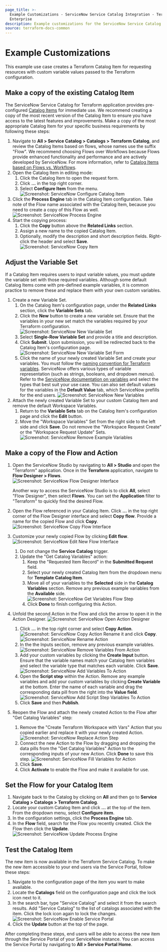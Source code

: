 ```yaml
---
page_title: >-
  Example Customizations - ServiceNow Service Catalog Integration - Terraform
  Enterprise
description: Example customizations for the ServiceNow Service Catalog Integration.
source: terraform-docs-common
---
```


# Example Customizations

This example use case creates a Terraform Catalog Item for requesting resources
with custom variable values passed to the Terraform configuration.

## Make a copy of the existing Catalog Item

The ServiceNow Service Catalog for Terraform application provides pre-configured [Catalog
Items](/terraform/enterprise/integrations/service-now/service-catalog-terraform/developer-reference#example-service-catalog-flows-and-actions)
for immediate use. We recommend creating a copy of the most recent version of the
Catalog Item to ensure you have access to the latest features and
improvements. Make a copy of the most appropriate Catalog Item for your specific
business requirements by following these steps:

1.  Navigate to **All > Service Catalog > Catalogs > Terraform Catalog**, and review the
       Catalog Items based on flows, whose names use the suffix "Flow". 
       We recommend choosing Flows over Workflows because Flows provide enhanced functionality and performance and are actively developed by ServiceNow.
    For more information, refer 
       to [Catalog Items based on Flows vs. Workflows](/terraform/enterprise/integrations/service-now/service-catalog-terraform/developer-reference#example-service-catalog-flows-and-actions).
2.  Open the Catalog Item in editing mode: 
    1.  Click the Catalog Item to open the request form. 
    2.  Click **...** in the top right corner. 
    3.  Select **Configure Item** from the menu.
        ![Screenshot: ServiceNow Configure Catalog Item](/img/docs/servicenow-catalog-configure-item.png "Screenshot of the ServiceNow Configure Catalog Item dropdown menu")
3.  Click the **Process Engine** tab in the Catalog Item configuration. Take
    note of the Flow name associated with the Catalog Item, because you need to
    create a copy of this Flow as well.
    ![Screenshot: ServiceNow Process Engine](/img/docs/servicenow-catalog-process-engine.png "Screenshot of the ServiceNow Configure Catalog Item – Process Engine tab")
4.  Start the copying process: 
    1.  Click the **Copy** button above the **Related Links** section. 
    2.  Assign a new name to the copied Catalog Item. 
    3.  Optionally, modify the description and short description fields. 
           Right-click the header and select **Save**.
        ![Screenshot: ServiceNow Copy Item](/img/docs/servicenow-catalog-copied-item.png "Screenshot of the copied ServiceNow Catalog Item")

## Adjust the Variable Set

If a Catalog Item requires users to input variable values,
you must update the variable set with those required variables.
Although some default Catalog Items come with pre-defined example variables, it
is common practice to remove these and replace them with your own custom
variables.

1.  Create a new Variable Set.
    1.  On the Catalog Item's configuration page, under the **Related Links**
        section, click the **Variable Sets** tab.
    2.  Click the **New** button to create a new variable set. Ensure that the
        variables in your new set match the variables required by your Terraform
        configuration.
        ![Screenshot: ServiceNow New Variable Set](/img/docs/servicenow-catalog-new-varset.png "Screenshot of the ServiceNow Catalog Item – new Variable Set")
    3.  Select **Single-Row Variable Set** and provide a title and description.
    4.  Click **Submit**. Upon submission, you will be redirected back to the Catalog
        Item's configuration page.
        ![Screenshot: ServiceNow New Variable Set Form](/img/docs/servicenow-catalog-new-varset-form.png "Screenshot of the ServiceNow Catalog Item – new Variable Set")
    5.  Click the name of your newly created Variable Set and create your 
        variables. You must follow the [naming convention for Terraform
        variables](/terraform/enterprise/integrations/service-now/service-catalog-terraform/developer-reference#terraform-variables-and-servicenow-variable-sets).
        ServiceNow offers various types of variable representation (such as strings,
        booleans, and dropdown menus). Refer to the [ServiceNow documentation on
        variables](https://docs.servicenow.com/csh?topicname=c_ServiceCatalogVariables.html&version=latest)
        and select the types that best suit your use case. You can also set default
        values for the variables in the **Default Value** tab, which ServiceNow prefills for the end users.
        ![Screenshot: ServiceNow New Variables](/img/docs/servicenow-catalog-variables.png "Screenshot of the ServiceNow Catalog Item – new variables")
2.  Attach the newly created Variable Set to your custom Catalog Item and remove
    the default Workspace Variables.
    1.  Return to the **Variable Sets** tab on the Catalog Item's configuration page
        and click the **Edit** button. 
    2.  Move the "Workspace Variables" Set from the right side to the left side
        and click **Save**. Do not remove the
        "Workspace Request Create" or the "Workspace Request Update" Sets.
        ![Screenshot: ServiceNow Remove Example Variables](/img/docs/servicenow-catalog-remove-example-variables.png "Screenshot of the ServiceNow Catalog Item – new variables")

## Make a copy of the Flow and Action

1.  Open the ServiceNow Studio by navigating to **All > Studio** and open the
      "Terraform" application. Once in the **Terraform** application, navigate to
      **Flow Designer > Flows**.
      ![Screenshot: ServiceNow Flow Designer Interface](/img/docs/servicenow-catalog-original-flow.png "Screenshot of the ServiceNow Flow Designer – selecting a Flow")

      Another way to access the ServiceNow Studio is to click **All**, select
      "Flow Designer", then select **Flows**. You can set the **Application** 
      filter to "Terraform" to quickly find the desired Flow.
2.  Open the Flow referenced in your Catalog Item. Click **...**
    in the top right corner of the Flow Designer interface and 
    select **Copy flow**. Provide a name for the copied Flow and
    click **Copy**.
    ![Screenshot: ServiceNow Copy Flow Interface](/img/docs/servicenow-catalog-copy-flow.png "Screenshot of the ServiceNow Flow Designer – copying a Flow")
3.  Customize your newly copied Flow by clicking **Edit flow**.
    ![Screenshot: ServiceNow Edit New Flow Interface](/img/docs/servicenow-catalog-edit-flow.png "Screenshot of the ServiceNow Flow Designer – editing a Flow")
    1.  Do not change the **Service Catalog** trigger.
    2.  Update the "Get Catalog Variables" action:
        1.  Keep the "Requested Item Record" in the **Submitted Request** field.
        2.  Select your newly created Catalog Item from the dropdown menu for
            **Template Catalog Item**.
        3.  Move all of your variables to the **Selected** side in the **Catalog
            Variables** section. Remove any previous example variables from the
            **Available** side.
            ![Screenshot: ServiceNow Get Variables Flow Step](/img/docs/servicenow-catalog-get-variables.png "Screenshot of the ServiceNow Flow Designer – getting Variables step")
        4.  Click **Done** to finish configuring this Action.
4.  Unfold the second Action in the Flow and click the arrow to open it in
      the Action Designer.
      ![Screenshot: ServiceNow Open Action Designer](/img/docs/servicenow-catalog-open-action.png "Screenshot of the ServiceNow Action Designer")
    1.  Click **...** in the top right corner and select **Copy Action**.
        ![Screenshot: ServiceNow Copy Action](/img/docs/servicenow-catalog-copy-action.png "Screenshot of the ServiceNow Copy Action")
        Rename it and click **Copy**.
        ![Screenshot: ServiceNow Rename Action](/img/docs/servicenow-catalog-rename-action.png "Screenshot of the ServiceNow Rename Action")
    2.  In the the Inputs section, remove any previous example variables.
        ![Screenshot: ServiceNow Remove Variables From Action](/img/docs/servicenow-catalog-remove-example-variables-from-action.png "Screenshot of the ServiceNow Action Input Variables")
    3.  Add your custom variables by clicking the **Create Input** button. Ensure that the variable names match your Catalog Item variables and select the variable type that matches each variable. Click **Save**.
        ![Screenshot: ServiceNow Add Variables To Action](/img/docs/servicenow-catalog-add-variables-to-action.png "Screenshot of adding ServiceNow Action Input Variables")
    4.  Open the **Script step** within the Action. Remove any example variables
        and add your custom variables by clicking **Create Variable** at the
        bottom. Enter the name of each variable and drag the corresponding data
        pill from the right into the **Value field**.
        ![Screenshot: ServiceNow Add Script Step Variables To Action](/img/docs/servicenow-catalog-adjust-script-variables.png "Screenshot of adjusting ServiceNow Action Script Variables")
    5.  Click **Save** and then **Publish**.
5.  Reopen the Flow and attach the newly created Action to the Flow
    after "Get Catalog Variables" step:
    1.  Remove the "Create Terraform Workspace with Vars" Action that you copied earlier and replace it with
        your newly created Action.
        ![Screenshot: ServiceNow Replace Action Step](/img/docs/servicenow-catalog-replace-action.png "Screenshot of replacing ServiceNow Action step")
    2.  Connect the new Action to the Flow by dragging and dropping the data pills
        from the "Get Catalog Variables" Action to the corresponding inputs of
        your new Action. Click **Done** to save this step.
        ![Screenshot: ServiceNow Fill Variables for Action](/img/docs/servicenow-catalog-fill-new-action-step.png "Screenshot of filling out ServiceNow Action variables")
    3.  Click **Save**.
    4.  Click **Activate** to enable the Flow and make it available for use.

## Set the Flow for your Catalog Item

1.  Navigate back to the Catalog by clicking on **All** and then go to **Service
    Catalog > Catalogs > Terraform Catalog**.
2.  Locate your custom Catalog Item and click **...** at the top
    of the item. From the dropdown menu, select **Configure item**.
3.  In the configuration settings, click the **Process Engine** tab.
4.  In the **Flow** field, search for the Flow you recently created. Click 
    the Flow then click the **Update**.
    ![Screenshot: ServiceNow Update Process Engine](/img/docs/servicenow-catalog-update-process-engine.png "Screenshot of updating Process Engine for the Catalog Item")

## Test the Catalog Item

The new item is now available in the Terraform Service Catalog. To make the
new item accessible to your end users via the Service Portal, follow these
steps:

1.  Navigate to the configuration page of the item you want to make available.
2.  Locate the **Catalogs** field on the configuration page and click the lock
    icon next to it.
3.  In the search bar, type "Service Catalog" and select it from the search
    results. Add "Service Catalog" to the list of catalogs associated with the
    item. Click the lock icon again to lock the changes.
    ![Screenshot: ServiceNow Enable Service Portal](/img/docs/servicenow-catalog-service-portal.png "Screenshot of adding the Catalog Item to the Service Portal")
4.  Click the **Update** button at the top of the page.

After completing these steps, end users will be able to
access the new item through the Service Portal of your ServiceNow instance. You
can access the Service Portal by navigating to **All > Service Portal Home**.
